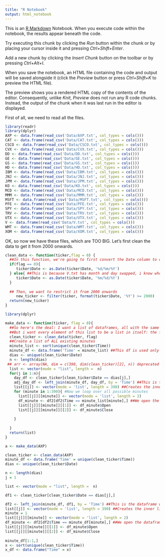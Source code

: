 ---
title: "R Notebook"
output: html_notebook
---

This is an [R Markdown](http://rmarkdown.rstudio.com) Notebook. When you execute code within the notebook, the results appear beneath the code. 

Try executing this chunk by clicking the *Run* button within the chunk or by placing your cursor inside it and pressing *Ctrl+Shift+Enter*. 


Add a new chunk by clicking the *Insert Chunk* button on the toolbar or by pressing *Ctrl+Alt+I*.

When you save the notebook, an HTML file containing the code and output will be saved alongside it (click the *Preview* button or press *Ctrl+Shift+K* to preview the HTML file).

The preview shows you a rendered HTML copy of the contents of the editor. Consequently, unlike *Knit*, *Preview* does not run any R code chunks. Instead, the output of the chunk when it was last run in the editor is displayed.

First of all, we need to read all the files.

```{r}
library(readr)
library(dplyr)
AXP <- data.frame(read_csv('Data/AXP.txt', col_types = cols()))
CAT <- data.frame(read_csv('Data/CAT.txt', col_types = cols()))
CSCO <- data.frame(read_csv('Data/CSCO.txt', col_types = cols()))
CVX <- data.frame(read_csv('Data/CVX.txt', col_types = cols()))
DD <- data.frame(read_csv('Data/DD.txt', col_types = cols()))
GE <- data.frame(read_csv('Data/GE.txt', col_types = cols()))
GS <- data.frame(read_csv('Data/GS.txt', col_types = cols()))
HD <- data.frame(read_csv('Data/HD.txt', col_types = cols()))
IBM <- data.frame(read_csv('Data/IBM.txt', col_types = cols()))
JNJ <- data.frame(read_csv('Data/JNJ.txt', col_types = cols()))
JPM <- data.frame(read_csv('Data/JPM.txt', col_types = cols()))
KO <- data.frame(read_csv('Data/KO.txt', col_types = cols()))
MCD <- data.frame(read_csv('Data/MCD.txt', col_types = cols()))
MMM <- data.frame(read_csv('Data/MMM.txt', col_types = cols()))
MSFT <- data.frame(read_csv('Data/MSFT.txt', col_types = cols()))
PFE <- data.frame(read_csv('Data/PFE.txt', col_types = cols()))
SPY <- data.frame(read_csv('Data/SPY.txt', col_types = cols()))
TRV <- data.frame(read_csv('Data/TRV.txt', col_types = cols()))
UTX <- data.frame(read_csv('Data/UTX.txt', col_types = cols()))
V <- data.frame(read_csv('Data/V.txt', col_types = cols()))
WMT <- data.frame(read_csv('Data/WMT.txt', col_types = cols()))
XOM <- data.frame(read_csv('Data/XOM.txt', col_types = cols()))
```

OK, so now we have these files, which are TOO BIG. Let's first clean the data to get it from 2000 onwards.
```{r}
clean_data <- function(ticker,flag = 0) {
  ##In this function, we're going to first convert the Date column to date:
  if(flag == 0){
     ticker$Date <- as.Date(ticker$Date, '%d/%m/%Y')
  } else{ ##This is because V.txt has month and day swapped, i know who it is 
     ticker$Date <- as.Date(ticker$Date, '%m/%d/%Y')
  }
  
  ## Then, we want to restrict it from 2000 onwards
     new_ticker <- filter(ticker, format(ticker$Date, '%Y') >= 2000)
  return(new_ticker)
}
```


```{r}
library(dplyr)

make_data <- function(ticker, flag = 0){
  ##So here's the deal: I want a list of dataframes, all with the same length of minutes.
  ##But i want every element of this list to be a list in itself: the first element is the DATE of the dataframe, the second is the dataframe itself. 
  clean_ticker <- clean_data(ticker, flag)
  ##Create a list of ALL existing minutes
  minute_list <- sort(unique(clean_ticker$Time))
  minute_df <- data.frame('Time' = minute_list) ##This df is used only for the left join 
  dias <- unique(clean_ticker$Date)
  n <- length(dias)
 ## arr <- array(NA, dim = c(390, dim(clean_ticker)[2], n)) deprecated
  list <- vector(mode = "list", length =  n)
  for(j in 1:n){
    day_df <- clean_ticker[clean_ticker$Date == dias[j],]
    adj_day_df <- left_join(minute_df, day_df, by = 'Time') ##This is the dataframe with all data for all possible minutes, whether they have observations that day or not
    list[[j]] <- vector(mode = 'list', length = 390) ##Creates the inner list
    for (minute in 1:390){ #Now we loop over all possible minutes
      list[[j]][[minute]] <- vector(mode = 'list', length = 2)
      df_minute <- df2[df2$Time == minute_list[minute],] ##We open the dataframe minute by minute
      list[[j]][[minute]][[1]] <- df_minute$Open
      list[[j]][[minute]][[2]] <- df_minute$Close
      
    }
    
  }
  return(list)
}

```

```{r}

a <- make_data(AXP)

```
```{r}
clean_ticker <- clean_data(AXP)
minute_df <- data.frame('Time' = unique(clean_ticker$Time))
dias <- unique(clean_ticker$Date)

n <- length(dias)
j = 1 

list <- vector(mode = "list", length =  n)

df1 <- clean_ticker[clean_ticker$Date == dias[j],]

df2 <- left_join(minute_df, df1, by = 'Time') ##This is the dataframe with all data for all possible minutes, whether they have observations that day or not
list[[j]] <- vector(mode = 'list', length = 390) ##Creates the inner list
minute = 1
list[[j]][[minute]] <- vector(mode = 'list', length = 2)
df_minute <- df2[df2$Time == minute_df[minute],] ##We open the dataframe minute by minute
list[[j]][[minute]][[1]] <- df_minute$Open
list[[j]][[minute]][[2]] <- df_minute$Close
      
minute_df[1:1,]
x <- sort(unique(clean_ticker$Time))
x_df <- data.frame("Time" = x)
```
